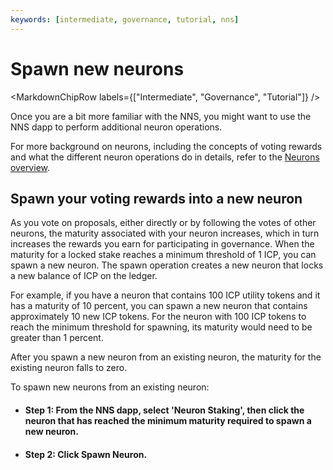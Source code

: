 ```yaml
---
keywords: [intermediate, governance, tutorial, nns]
---
```



# Spawn new neurons

<MarkdownChipRow labels={["Intermediate", "Governance", "Tutorial"]} />


Once you are a bit more familiar with the NNS, you might want to use the NNS dapp to perform additional neuron operations.

For more background on neurons, including the concepts of voting rewards and what the different neuron operations do in details,
refer to the [Neurons overview](/docs/current/developer-docs/daos/nns/concepts/neurons/neuron-overview).

## Spawn your voting rewards into a new neuron
As you vote on proposals, either directly or by following the votes of other neurons, the maturity associated with your neuron increases, which in turn increases the rewards you earn for participating in governance.
When the maturity for a locked stake reaches a minimum threshold of 1 ICP, you can spawn a new neuron. The spawn operation creates a new neuron that locks a new balance of ICP on the ledger.

For example, if you have a neuron that contains 100 ICP utility tokens and it has a maturity of 10 percent, you can spawn a new neuron that contains approximately 10 new ICP tokens. For the neuron with 100 ICP tokens to reach the minimum threshold for spawning, its maturity would need to be greater than 1 percent.

After you spawn a new neuron from an existing neuron, the maturity for the existing neuron falls to zero.

To spawn new neurons from an existing neuron:

- #### Step 1:  From the NNS dapp, select 'Neuron Staking', then click the neuron that has reached the minimum maturity required to spawn a new neuron.

- #### Step 2:  Click **Spawn Neuron**.
